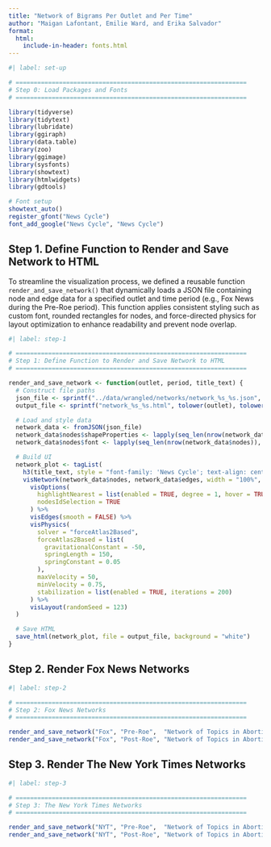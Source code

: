 ```yaml
---
title: "Network of Bigrams Per Outlet and Per Time"
author: "Maigan Lafontant, Emilie Ward, and Erika Salvador"
format:
  html:
    include-in-header: fonts.html
---
```


```r
#| label: set-up

# ================================================================
# Step 0: Load Packages and Fonts
# ================================================================

library(tidyverse)
library(tidytext)
library(lubridate)
library(ggiraph)
library(data.table)
library(zoo)
library(ggimage)
library(sysfonts)
library(showtext)
library(htmlwidgets)
library(gdtools)

# Font setup
showtext_auto()
register_gfont("News Cycle")
font_add_google("News Cycle", "News Cycle")  
```

## Step 1. Define Function to Render and Save Network to HTML

To streamline the visualization process, we defined a reusable function `render_and_save_network()` that dynamically loads a JSON file containing node and edge data for a specified outlet and time period (e.g., Fox News during the Pre-Roe period). This function applies consistent styling such as custom font, rounded rectangles for nodes, and force-directed physics for layout optimization to enhance readability and prevent node overlap.

```r
#| label: step-1

# ================================================================
# Step 1: Define Function to Render and Save Network to HTML
# ================================================================

render_and_save_network <- function(outlet, period, title_text) {
  # Construct file paths
  json_file <- sprintf("../data/wrangled/networks/network_%s_%s.json", tolower(outlet), tolower(gsub("-", "", period)))
  output_file <- sprintf("network_%s_%s.html", tolower(outlet), tolower(gsub("-", "", period)))

  # Load and style data
  network_data <- fromJSON(json_file)
  network_data$nodes$shapeProperties <- lapply(seq_len(nrow(network_data$nodes)), function(i) list(borderRadius = 10))
  network_data$nodes$font <- lapply(seq_len(nrow(network_data$nodes)), function(i) list(size = 16, face = "News Cycle", multi = "html"))

  # Build UI
  network_plot <- tagList(
    h3(title_text, style = "font-family: 'News Cycle'; text-align: center; margin-bottom: 25px;"),
    visNetwork(network_data$nodes, network_data$edges, width = "100%", height = "800px") %>%
      visOptions(
        highlightNearest = list(enabled = TRUE, degree = 1, hover = TRUE),
        nodesIdSelection = TRUE
      ) %>%
      visEdges(smooth = FALSE) %>%
      visPhysics(
        solver = "forceAtlas2Based",
        forceAtlas2Based = list(
          gravitationalConstant = -50,
          springLength = 150,
          springConstant = 0.05
        ),
        maxVelocity = 50,
        minVelocity = 0.75,
        stabilization = list(enabled = TRUE, iterations = 200)
      ) %>%
      visLayout(randomSeed = 123)
  )

  # Save HTML
  save_html(network_plot, file = output_file, background = "white")
}

```

## Step 2. Render Fox News Networks

```r
#| label: step-2

# ================================================================
# Step 2: Fox News Networks
# ================================================================

render_and_save_network("Fox", "Pre-Roe",  "Network of Topics in Abortion Articles for Fox News (Pre-Roe)")
render_and_save_network("Fox", "Post-Roe", "Network of Topics in Abortion Articles for Fox News (Post-Roe)")
```

## Step 3. Render The New York Times Networks

```r
#| label: step-3

# ================================================================
# Step 3: The New York Times Networks
# ================================================================

render_and_save_network("NYT", "Pre-Roe",  "Network of Topics in Abortion Articles for New York Times (Pre-Roe)")
render_and_save_network("NYT", "Post-Roe", "Network of Topics in Abortion Articles for New York Times (Post-Roe)")
```
